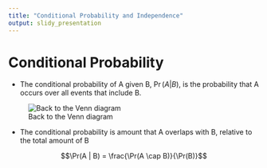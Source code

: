 ```yaml
---
title: "Conditional Probability and Independence"
output: slidy_presentation
---
```


# Conditional Probability

- The conditional probability of A given B, $\Pr(A|B)$, is the probability that A occurs over all events that include B.  

![Back to the Venn diagram](venn_intersection.jpg)

- The conditional probability is amount that A overlaps with B, relative to the total amount of B

$$\Pr(A | B) = \frac{\Pr(A \cap B)}{\Pr(B)}$$
                      

